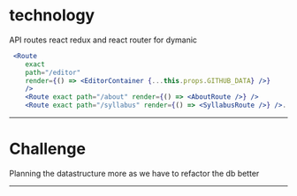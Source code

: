 
# technology

API routes
react redux and react router for dymanic

```jsx
 <Route
    exact
    path="/editor"
    render={() => <EditorContainer {...this.props.GITHUB_DATA} />}
    />
    <Route exact path="/about" render={() => <AboutRoute />} />
    <Route exact path="/syllabus" render={() => <SyllabusRoute />} />...

```

---
# Challenge 
Planning the datastructure more as we have to refactor the db better

---
